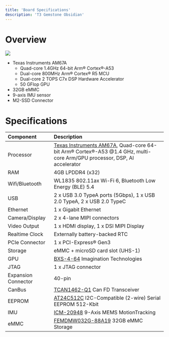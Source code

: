 ```yaml
---
title: 'Board Specifications'
description: 'T3 Gemstone Obsidian'
---
```


# Overview

<Frame caption="Todo: Gemstone Obsidian">
  <img className="rounded-lg" noZoom src="/images/under-construction.png" />
</Frame>

* Texas Instruments AM67A
  - Quad-core 1.4GHz 64-bit Arm® Cortex®-A53
  - Dual-core 800MHz Arm® Cortex® R5 MCU
  - Dual-core 2 TOPS C7x DSP Hardware Accelerator
  - 50 GFlop GPU
* 32GB eMMC
* 9-axis IMU sensor
* M2-SSD Connector

# Specifications

| Component               | Description                               |
| :---------------------- | :---------------------------------------- |
| Processor               | [Texas Instruments AM67A](https://www.ti.com/product/AM67A), Quad-core 64-bit Arm® Cortex®-A53 @1.4 GHz, multi-core Arm/GPU processor, DSP, AI accelerator |
| RAM                     | 4GB LPDDR4 (x32)                       |
| Wifi/Bluetooth          | WL1835 802.11ax Wi-Fi 6, Bluetooth Low Energy (BLE) 5.4  |
| USB                     | 2 x USB 3.0 TypeA ports (5Gbps), 1 x USB 2.0 TypeA, 2 x USB 2.0 TypeC |
| Ethernet                | 1 x Gigabit Ethernet                   |
| Camera/Display          | 2 x 4-lane MIPI connectors              |
| Video Output            | 1 x HDMI display, 1 x DSI MIPI Display |
| Realtime Clock          | Externally battery-backed RTC                |
| PCIe Connector          | 1 x PCI-Express® Gen3                  |
| Storage                 | eMMC + microSD card slot (UHS-1)      |
| GPU                     | [BXS-4-64](https://www.imaginationtech.com/product/img-bxs-4-64-mc1/) Imagination Technologies |
| JTAG                    | 1 x JTAG connector                     |
| Expansion Connector     | 40-pin                                 |
| CanBus                  | [TCAN1462-Q1](https://www.ti.com/lit/ds/symlink/tcan1462-q1.pdf) Can FD Transceiver         |
| EEPROM                  | [AT24C512C](https://ww1.microchip.com/downloads/en/devicedoc/atmel-8720-seeprom-at24c512c-datasheet.pdf) I2C-Compatible (2-wire) Serial EEPROM 512-Kbit |
| IMU                     | [ICM-20948](https://invensense.tdk.com/products/motion-tracking/9-axis/icm-20948/) 9-Axis MEMS MotionTracking |
| eMMC                    | [FEMDMW032G-88A19](https://lcsc.com/datasheet/lcsc_datasheet_2409241206_FORESEE-FEMDMW032G-88A19_C3249969.pdf) 32GB eMMC Storage |
